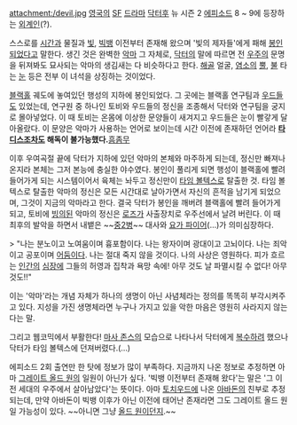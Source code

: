 attachment:/devil.jpg
[[영국]]의 [[SF]] [[드라마]] [[닥터후]] 뉴 시즌 2 [[에피소드]] 8 ~ 9에 등장하는 [[외계인]](?). 

스스로를 [[시간]]과 물질과 [[빛]], [[빅뱅]] 이전부터 존재해 왔으며 '빛의 제자들'에게 패해 [[봉인]]되었다고 말한다. 생긴 것은 완벽한 [[악마]] 그 자체로, [[닥터(닥터후)|닥터]]의 말에 따르면 전 [[우주]]의 문명을 뒤져봐도 묘사되는 악마의 생김새는 다 비슷하다고 한다. [[해골]] 얼굴, [[염소(동물)|염소]]의 [[뿔]], [[불]] 타는 [[눈]] 등은 전부 이 녀석을 상징하는 것이었다. 

[[블랙홀]] 궤도에 놓여있던 행성의 지하에 봉인되었다. 그 곳에는 블랙홀 연구팀과 [[우드(닥터후)|우드]]들도 있었는데, 연구원 중 하나인 토비와 우드들의 정신을 조종해서 닥터와 연구팀을 궁지로 몰아넣었다. 이 때 토비는 온몸에 이상한 문양들이 새겨지고 우드들은 눈이 빨갛게 달아올랐다. 이 문양은 악마가 사용하는 언어로 보이는데 시간 이전에 존재하던 언어라 '''[[타디스]]조차도 해독이 불가능했다.'''[[흠좀무]]

이후 우여곡절 끝에 닥터가 지하에 있던 악마의 본체와 마주하게 되는데, 정신만 빠져나온지라 본체는 그저 본능에 충실한 야수였다. 봉인이 풀리게 되면 행성이 블랙홀에 빨려 들어가게 되는 시스템이어서 육체는 놔두고 정신만이 [[타임 볼텍스]]로 탈출한 것. 타임 볼텍스로 탈출한 악마의 정신은 모든 시간대로 날아가면서 자신의 흔적을 남기게 되었으며, 그것이 지금의 악마라고 한다. 결국 닥터가 봉인을 깨버려 블랙홀에 빨려 들어가게 되고, 토비에 [[빙의]]된 악마의 정신은 [[로즈 타일러|로즈]]가 사출장치로 우주선에서 날려 버린다. 이 때 최후의 발악을 하면서 내뱉은 ~~[[중2병]]~~ 대사와 [[요가 파이어]](…)가 의미심장하다.

> "나는 분노이고 노여움이며 흉포함이다. 나는 왕자이며 광대이고 고뇌이다. 나는 죄악이고 공포이며 [[어둠]]이다. 나는 절대 죽지 않을 것이다. 나의 사상은 영원하다. 피가 흐르는 [[인간]]의 [[심장]]에 그들의 허영과 집착과 욕망 속에! 아무 것도 날 파멸시킬 수 없다! 아무 것도!!"

이는 '악마'라는 개념 자체가 하나의 생명이 아닌 사념체라는 정의를 똑똑히 부각시켜주고 있다. 지성을 가진 생명체라면 누구나 가지고 있을 악한 마음은 영원히 사라지지 않는다는 말.

그리고 웹코믹에서 부활한다! [[마사 존스]]의 모습으로 나타나서 닥터에게 [[복수]]하려 했으나 닥터가 타임 볼텍스에 던져버렸다.(…)

에피소드 2회 출연만 한 탓에 정보가 많이 부족하다. 지금까지 나온 정보로 추정하면 아마 [[그레이트 올드 원(닥터후)|그레이트 올드 원]]의 일원이 아닌가 싶다. '빅뱅 이전부터 존재해 왔다'는 말은 '그 이전 세대의 우주에서 살아남았다'는 뜻이다. 아마 [[토치우드]]에 나온 [[아바돈(토치우드)|아바돈]]의 친부로 추정되는데, 만약 아바돈이 빅뱅 이후가 아닌 이전에 태어난 존재라면 그도 그레이트 올드 원일 가능성이 있다. ~~아니면 그냥 [[올드 원]]이던지.~~
